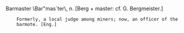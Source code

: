 {{webster}}
Barmaster \Bar"mas`ter\, n. [Berg + master: cf. G. Bergmeister.]
     Formerly, a local judge among miners; now, an officer of the
     barmote. [Eng.]
